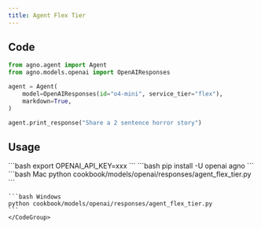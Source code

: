 ```yaml
---
title: Agent Flex Tier
---
```


## Code

```python cookbook/models/openai/responses/agent_flex_tier.py
from agno.agent import Agent
from agno.models.openai import OpenAIResponses

agent = Agent(
    model=OpenAIResponses(id="o4-mini", service_tier="flex"),
    markdown=True,
)

agent.print_response("Share a 2 sentence horror story")

```

## Usage

<Steps>
  <Snippet file="create-venv-step.mdx" />

  <Step title="Set your API key">
    ```bash
    export OPENAI_API_KEY=xxx
    ```
  </Step>

  <Step title="Install libraries">
    ```bash
    pip install -U openai agno
    ```
  </Step>

  <Step title="Run Agent">
    <CodeGroup>
    ```bash Mac
    python cookbook/models/openai/responses/agent_flex_tier.py
    ```

    ```bash Windows
    python cookbook/models/openai/responses/agent_flex_tier.py
    ```
    </CodeGroup>
  </Step>
</Steps>
